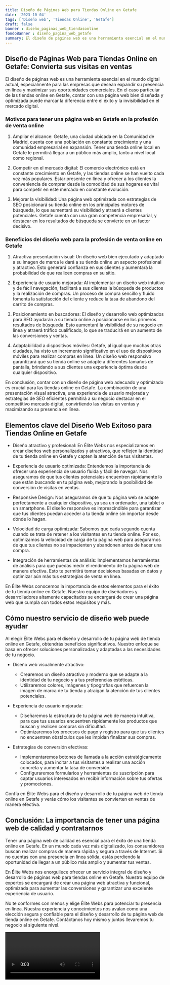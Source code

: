 ```yaml
---
title: Diseño de Páginas Web para Tiendas Online en Getafe
date: '2023-10-04'
tags: ['Diseño web', 'Tiendas Online', 'Getafe']
draft: false
banner : diseño_paginas_web_tiendasonline
fondoBanner : diseño_pagina_web_getafe
summary: El diseño de páginas web es una herramienta esencial en el mundo digital actual, especialmente para las empresas que desean expandir su presencia en línea y maximizar sus oportunidades comerciales. En el caso particular de las tiendas online en Getafe, contar con una página web bien diseñada y optimizada puede marcar la diferencia entre el éxito y la invisibilidad en el mercado digital.
---
```


## **Diseño de Páginas Web para Tiendas Online en Getafe: Convierta sus visitas en ventas**

El diseño de páginas web es una herramienta esencial en el mundo digital actual, especialmente para las empresas que desean expandir su presencia en línea y maximizar sus oportunidades comerciales. En el caso particular de las tiendas online en Getafe, contar con una página web bien diseñada y optimizada puede marcar la diferencia entre el éxito y la invisibilidad en el mercado digital.

### **Motivos para tener una página web en Getafe en la profesión de venta online**

1. Ampliar el alcance: Getafe, una ciudad ubicada en la Comunidad de Madrid, cuenta con una población en constante crecimiento y una comunidad empresarial en expansión. Tener una tienda online local en Getafe le permitirá llegar a un público más amplio, tanto a nivel local como regional.

2. Competir en el mercado digital: El comercio electrónico está en constante crecimiento en Getafe, y las tiendas online se han vuelto cada vez más populares. Estar presente en línea y ofrecer a los clientes la conveniencia de comprar desde la comodidad de sus hogares es vital para competir en este mercado en constante evolución.

3. Mejorar la visibilidad: Una página web optimizada con estrategias de SEO posicionará su tienda online en los principales motores de búsqueda, lo que aumentará su visibilidad y atraerá a clientes potenciales. Getafe cuenta con una gran competencia empresarial, y destacar en los resultados de búsqueda se convierte en un factor decisivo.

### **Beneficios del diseño web para la profesión de venta online en Getafe**

1. Atractiva presentación visual: Un diseño web bien ejecutado y adaptado a su imagen de marca le dará a su tienda online un aspecto profesional y atractivo. Esto generará confianza en sus clientes y aumentará la probabilidad de que realicen compras en su sitio.

2. Experiencia de usuario mejorada: Al implementar un diseño web intuitivo y de fácil navegación, facilitará a sus clientes la búsqueda de productos y la realización de compras. Un proceso de compra sencillo y fluido fomenta la satisfacción del cliente y reduce la tasa de abandono del carrito de compras.

3. Posicionamiento en buscadores: El diseño y desarrollo web optimizados para SEO ayudarán a su tienda online a posicionarse en los primeros resultados de búsqueda. Esto aumentará la visibilidad de su negocio en línea y atraerá tráfico cualificado, lo que se traducirá en un aumento de las conversiones y ventas.

4. Adaptabilidad a dispositivos móviles: Getafe, al igual que muchas otras ciudades, ha visto un incremento significativo en el uso de dispositivos móviles para realizar compras en línea. Un diseño web responsivo garantizará que su tienda online se adapte a diferentes tamaños de pantalla, brindando a sus clientes una experiencia óptima desde cualquier dispositivo.

En conclusión, contar con un diseño de página web adecuado y optimizado es crucial para las tiendas online en Getafe. La combinación de una presentación visual atractiva, una experiencia de usuario mejorada y estrategias de SEO eficientes permitirá a su negocio destacar en el competitivo mercado digital, convirtiendo las visitas en ventas y maximizando su presencia en línea.

<GifSeo />

<Cta />

## Elementos clave del Diseño Web Exitoso para Tiendas Online en Getafe

- Diseño atractivo y profesional: En Élite Webs nos especializamos en crear diseños web personalizados y atractivos, que reflejen la identidad de tu tienda online en Getafe y capten la atención de tus visitantes.

- Experiencia de usuario optimizada: Entendemos la importancia de ofrecer una experiencia de usuario fluida y fácil de navegar. Nos aseguramos de que tus clientes potenciales encuentren rápidamente lo que están buscando en tu página web, mejorando la posibilidad de conversión de visitas en ventas.

- Responsive Design: Nos aseguramos de que tu página web se adapte perfectamente a cualquier dispositivo, ya sea un ordenador, una tablet o un smartphone. El diseño responsive es imprescindible para garantizar que tus clientes puedan acceder a tu tienda online sin importar desde dónde lo hagan.

- Velocidad de carga optimizada: Sabemos que cada segundo cuenta cuando se trata de retener a los visitantes en tu tienda online. Por eso, optimizamos la velocidad de carga de tu página web para asegurarnos de que tus clientes no se impacienten y abandonen antes de hacer una compra.

- Integración de herramientas de análisis: Implementamos herramientas de análisis para que puedas medir el rendimiento de tu página web de manera efectiva. Esto te permitirá tomar decisiones basadas en datos y optimizar aún más tus estrategias de venta en línea.

En Élite Webs conocemos la importancia de estos elementos para el éxito de tu tienda online en Getafe. Nuestro equipo de diseñadores y desarrolladores altamente capacitados se encargará de crear una página web que cumpla con todos estos requisitos y más.

## Cómo nuestro servicio de diseño web puede ayudar

Al elegir Élite Webs para el diseño y desarrollo de tu página web de tienda online en Getafe, obtendrás beneficios significativos. Nuestro enfoque se basa en ofrecer soluciones personalizadas y adaptadas a las necesidades de tu negocio.

- Diseño web visualmente atractivo:
  - Crearemos un diseño atractivo y moderno que se adapte a la identidad de tu negocio y a tus preferencias estéticas.
  - Utilizaremos colores, imágenes y tipografías que refuercen la imagen de marca de tu tienda y atraigan la atención de tus clientes potenciales.

- Experiencia de usuario mejorada:
  - Diseñaremos la estructura de tu página web de manera intuitiva, para que tus usuarios encuentren rápidamente los productos que buscan y realicen compras sin dificultad.
  - Optimizaremos los procesos de pago y registro para que tus clientes no encuentren obstáculos que les impidan finalizar sus compras.

- Estrategias de conversión efectivas:
  - Implementaremos botones de llamada a la acción estratégicamente colocados, para incitar a tus visitantes a realizar una acción concreta y aumentar la tasa de conversión.
  - Configuraremos formularios y herramientas de suscripción para captar usuarios interesados en recibir información sobre tus ofertas y promociones.

Confía en Élite Webs para el diseño y desarrollo de tu página web de tienda online en Getafe y verás cómo los visitantes se convierten en ventas de manera efectiva.

## Conclusión: La importancia de tener una página web de calidad y contratarnos

Tener una página web de calidad es esencial para el éxito de una tienda online en Getafe. En un mundo cada vez más digitalizado, los consumidores buscan realizar compras de manera rápida y segura a través de Internet. Si no cuentas con una presencia en línea sólida, estás perdiendo la oportunidad de llegar a un público más amplio y aumentar tus ventas.

En Élite Webs nos enorgullece ofrecer un servicio integral de diseño y desarrollo de páginas web para tiendas online en Getafe. Nuestro equipo de expertos se encargará de crear una página web atractiva y funcional, optimizada para aumentar las conversiones y garantizar una excelente experiencia de usuario.

No te conformes con menos y elige Élite Webs para potenciar tu presencia en línea. Nuestra experiencia y conocimientos nos avalan como una elección segura y confiable para el diseño y desarrollo de tu página web de tienda online en Getafe. Contáctanos hoy mismo y juntos llevaremos tu negocio al siguiente nivel.

<Video />

<CtaBot job='Tiendas Online' city='Getafe'/>

<Gmaps query='Getafe+españa+maps' />